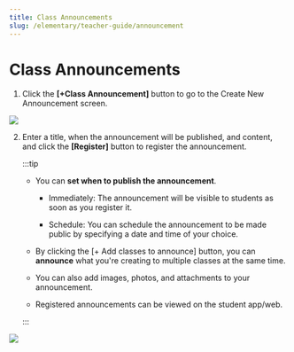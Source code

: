 ```yaml
---
title: Class Announcements
slug: /elementary/teacher-guide/announcement
---
```



# Class Announcements

1. Click the **[+Class Announcement]** button to go to the Create New Announcement screen.

<Image src="/img/en/elementary/teacher/04-01.jpg" size="lg" />

2. Enter a title, when the announcement will be published, and content, and click the **[Register]** button to register the announcement.

   :::tip

   - You can **set when to publish the announcement**.

     - Immediately: The announcement will be visible to students as soon as you register it.

     - Schedule: You can schedule the announcement to be made public by specifying a date and time of your choice.

   - By clicking the [+ Add classes to announce] button, you can **announce** what you're creating to multiple classes at the same time.

   - You can also add images, photos, and attachments to your announcement.

   - Registered announcements can be viewed on the student app/web.

   :::

<Image src="/img/en/elementary/teacher/04-02.jpg" size="lg" />
